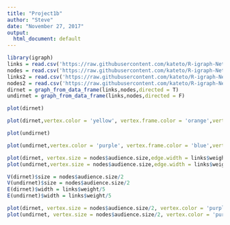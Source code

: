 ```yaml
---
title: "Project1b"
author: "Steve"
date: "November 27, 2017"
output:
  html_document: default
---
```


```r
library(igraph)
links = read.csv('https://raw.githubusercontent.com/kateto/R-igraph-Network-Workshop-NetSciX/master/Dataset1-Media-Example-EDGES.csv')
nodes = read.csv('https://raw.githubusercontent.com/kateto/R-igraph-Network-Workshop-NetSciX/master/Dataset1-Media-Example-NODES.csv')
links2 = read.csv('https://raw.githubusercontent.com/kateto/R-igraph-Network-Workshop-NetSciX/master/Dataset2-Media-User-Example-EDGES.csv')
nodes2 = read.csv('https://raw.githubusercontent.com/kateto/R-igraph-Network-Workshop-NetSciX/master/Dataset2-Media-User-Example-NODES.csv')
dirnet = graph_from_data_frame(links,nodes,directed = T)
undirnet = graph_from_data_frame(links,nodes,directed = F)
```

```r
plot(dirnet)
```

```r
plot(dirnet,vertex.color = 'yellow', vertex.frame.color = 'orange',vertex.shape = 'sphere',vertex.size = 12.5, vertex.label = nodes$media, vertex.label.font = 3 , vertex.label.cex = .75,vertex.label.color = 'black',vertex.label.dist = 1, vertex.label.degree = -pi/2,edge.color = 'red', edge.arrow.size = .25,edge.arrow.width = .5,edge.lty = 'dotted',edge.curved = 1, main = 'Directed Network')
```

```r
plot(undirnet)
```

```r
plot(undirnet,vertex.color = 'purple', vertex.frame.color = 'blue',vertex.shape = 'square',vertex.size = 10, vertex.label = nodes$media, vertex.label.font = 2 , vertex.label.cex = .75,vertex.label.color = 'black',vertex.label.dist = 1, vertex.label.degree = -pi/2,edge.color = 'blue', edge.lty = 'twodash',edge.curved = 0,main = 'Undirected Network')
```

```r
plot(dirnet, vertex.size = nodes$audience.size,edge.width = links$weight,main = 'Directed Network')
plot(undirnet,vertex.size = nodes$audience.size,edge.width = links$weight, main = 'Undirected Network')
```

```r
V(dirnet)$size = nodes$audience.size/2
V(undirnet)$size = nodes$audience.size/2
E(dirnet)$width = links$weight/5
E(undirnet)$width = links$weight/5

plot(dirnet, vertex.size = nodes$audience.size/2, vertex.color = 'purple', vertex.label = nodes$media,vertex.label.font = 2, vertex.label.cex = .5, vertex.label.color = 'black',vertex.label.dist = 0,edge.width = links$weight/5,edge.color = 'blue', edge.arrow.width = 0, main = 'Directed Network' )
plot(undirnet, vertex.size = nodes$audience.size/2, vertex.color = 'purple', vertex.label = nodes$media,vertex.label.font = 2, vertex.label.cex = .5, vertex.label.color = 'black',vertex.label.dist = 0,edge.width = links$weight/5,edge.color = 'blue', edge.arrow.width = 0, main = 'Undirected Network' )
```